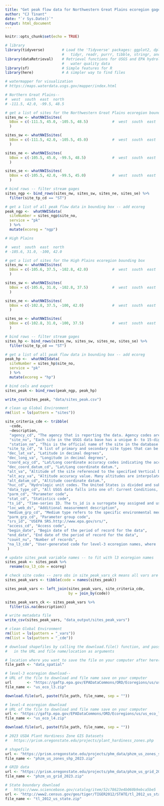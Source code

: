 ```yaml
---
title: "Get peak flow data for Northwestern Great Plains ecoregion gages"
author: "CJ Tinant"
date: "`r Sys.Date()`"
output: html_document
---
```


<!--
[dataRetrieval tutorial](https://waterdata.usgs.gov/blog/dataretrieval/)
--> 

```r
knitr::opts_chunk$set(echo = TRUE)

# library
library(tidyverse)        # Load the 'Tidyverse' packages: ggplot2, dplyr, 
                          #   tidyr, readr, purrr, tibble, stringr, and forcats
library(dataRetrieval)    # Retrieval functions for USGS and EPA hydrology and
                          #   water quality data
library(sf)               # Simple features for R
library(here)             # A simpler way to find files

```

```r

# watermapper for visualization
# https://maps.waterdata.usgs.gov/mapper/index.html

# Northern Great Plains--
#  west  south  east  north
# -111.5, 42.0, -99.5, 48.5

# get a list of sites for the Northwestern Great Plains ecoregion bounding box
sites_nw <- whatNWISsites(                       
  bBox = c(-111.5, 45.0, -105.5, 48.5)           #  west  south  east  north
  )

sites_sw <- whatNWISsites(                       
  bBox = c(-111.5, 42.0, -105.5, 45.0)           #  west  south  east  north
  )

sites_ne <- whatNWISsites(                       
  bBox = c(-105.5, 45.0, -99.5, 48.5)            #  west  south  east  north
  )

sites_se <- whatNWISsites(                       
  bBox = c(-105.5, 42.0, -99.5, 45.0)            #  west  south  east  north
  )

# bind rows -- filter stream gages
sites_ngp <- bind_rows(sites_nw, sites_sw, sites_ne, sites_se) %>%
  filter(site_tp_cd == "ST")

# get a list of all peak flow data in bounding box -- add ecoreg
peak_ngp <-  whatNWISdata(
  siteNumber = sites_ngp$site_no,
  service = "pk"
  ) %>%
  mutate(ecoreg = "ngp")

# High Plains

#  west  south  east  north
# -105.6, 31.0, -100, 42.0

# get a list of sites for the High Plains ecoregion bounding box
sites_nw <- whatNWISsites(                       
  bBox = c(-105.6, 37.5, -102.8, 42.0)           #  west  south  east  north
  )

sites_sw <- whatNWISsites(                       
  bBox = c(-105.6, 31.0, -102.8, 37.5)           #  west  south  east  north
  )

sites_ne <- whatNWISsites(                       
  bBox = c(-102.8, 37.5, -100, 42.0)             #  west  south  east  north
  )

sites_se <- whatNWISsites(                       
  bBox = c(-102.8, 31.0, -100, 37.5)             #  west  south  east  north
  )

# bind rows -- filter stream gages
sites_hp <- bind_rows(sites_nw, sites_sw, sites_ne, sites_se) %>%
  filter(site_tp_cd == "ST")

# get a list of all peak flow data in bounding box -- add ecoreg
peak_hp <-  whatNWISdata(
  siteNumber = sites_hp$site_no,
  service = "pk"
  ) %>%
  mutate(ecoreg = "hp")

# bind cols and export
sites_peak <- bind_rows(peak_ngp, peak_hp)

write_csv(sites_peak, "data/sites_peak.csv")

# clean up Global Environment
rm(list = ls(pattern = "sites"))

```

```r
 
site_criteria_cde <- tribble( 
  ~code,
  ~description,
  "agency_cd", "The agency that is reporting the data. Agency codes are fixed values assigned by the National Water Information System (NWIS).",
  "site_no", "Each site in the USGS data base has a unique 8- to 15-digit identification number.",
  "station_nm", "This is the official name of the site in the database. For well information this can be a district-assigned local number.",
 "site_tp_cd", "A list of primary and secondary site types that can be associated with data collection sites. A site type is a generalized location in the hydrologic cycle, or a man-made feature thought to affect the hydrologic conditions measured at a site. All sites are associated with a primary site type, and may additionally be associated with a secondary site type that further describes the location.",
 "dec_lat_va", "Latitude in decimal degrees",
 "dec_long_va", "Longitude in decimal degrees",
 "coord_acy_cd", "Lat/Long coordinate accuracy codes indicating the accuracy of the latitude longitude values.",
 "dec_coord_datum_cd", "Lat/Long coordinate datum.",
 "alt_va", "Altitude of the site referenced to the specified Vertical Datum",
 "alt_acy_va", "Altitude accuracy value. Many altitudes are interpolated from the contours on topographic maps; accuracies determined in this way are generally entered as one-half of the contour interval.",
 "alt_datum_cd", "Altitude coordinate datum.",
 "huc_cd", "Hydrologic unit codes. The United States is divided and sub-divided into successively smaller hydrologic units which are classified into four levels: regions, sub-regions, accounting units, and cataloging units. The hydrologic units are arranged within each other, from the smallest (cataloging units) to the largest (regions). Each hydrologic unit is identified by a unique hydrologic unit code (HUC) consisting of two to eight digits based on the four levels of classification in the hydrologic unit system.",
 "data_type_cd", "All USGS data falls into one of: Current Conditions, Daily Data, Surface Water, Water Quality, Groundwater. Current condition data is any data down to the 15 minute interval that has been transmitted in the last 120 days. Daily Data is the average daily value for a site. Surface Water is water flow and levels in streams, lakes and springs. Water Quality is chemical and physical data for streams, lakes, springs, and wells. Groundwater is water levels in wells.",
 "parm_cd", "Parameter code",
 "stat_cd", "Statistics code",
 "ts_id", "Time-series ID. The ts_id is a surrogate key assigned and used by the database for efficient queries of data and for download or display as a list, table, or graph.",
 "loc_web_ds", "Additional measurement description",
 "medium_grp_cd", "Medium type refers to the specific environmental medium that was sampled and analyzed. Medium type differs from site type because one site type, such as surface water, could have data for several media, such as water, bottom sediment, fish tissue, and others.",
 "parm_grp_cd", "Parameter group code",
 "srs_id", "USEPA SRS.http://www.epa.gov/srs/",
 "access_cd", "Access code",
 "begin_date", "Begin date of the period of record for the data",
 "end_date", "End date of the period of record for the data",
 "count_nu", "Number of records",
 "na_l3_cde", "User-generated code for level-3 ecoregion names, where 'ngp' = 'Northern Great Plains' and 'hp' = High Plains"
 )

# update sites_peak variable names -- to fit with l3 ecoregion names
sites_peak <- sites_peak %>%
  rename(na_l3_cde = ecoreg)

# check site codes -- zero obs in site_peak_vars_ck means all vars are described
sites_peak_vars <- tibble(code = names(sites_peak))

sites_peak_vars <- left_join(sites_peak_vars, site_criteria_cde,
                             by = join_by(code)) 

sites_peak_vars_ck <- sites_peak_vars %>%
  filter(is.na(description))

# write metadata file
write_csv(sites_peak_vars, "data_output/sites_peak_vars")

# clean Global Environment
rm(list = ls(pattern = "_vars"))
rm(list = ls(pattern = "_cde"))

```

```r

# download shapefiles by calling the download.file() function, and passing 
#   in the URL and file name/location as arguments

# location where you want to save the file on your computer after here()
file_path <- "data_spatial"

# level-3 ecoregion download--
# URL of the file to download and file name save on your computer
url       <- "https://gaftp.epa.gov/EPADataCommons/ORD/Ecoregions/us/us_eco_l3.zip"
file_name <- "us_eco_l3.zip"

download.file(url, paste(file_path, file_name, sep = ""))

# level-4 ecoregion download
# URL of the file to download and file name save on your computer
url <- "https://gaftp.epa.gov/EPADataCommons/ORD/Ecoregions/us/us_eco_l4.zip"
file_name <- "us_eco_l4.zip"

download.file(url, paste(file_path, file_name, sep = ""))

# 2023 USDA Plant Hardiness Zone GIS Datasets
#   https://prism.oregonstate.edu/projects/plant_hardiness_zones.php

# shapefile
url <- "https://prism.oregonstate.edu/projects/phm_data/phzm_us_zones_shp_2023.zip"
file_name <- "phzm_us_zones_shp_2023.zip"

# GRID data
url <- "https://prism.oregonstate.edu/projects/phm_data/phzm_us_grid_2023.zip"
file_name <- "phzm_us_grid_2023.zip"

# State boundary download
#   https://www.sciencebase.gov/catalog/item/52c78623e4b060b9ebca5be5
url <- "http://www2.census.gov/geo/tiger/TIGER2012/STATE/tl_2012_us_state.zip"
file_name <- "tl_2012_us_state.zip"

```





